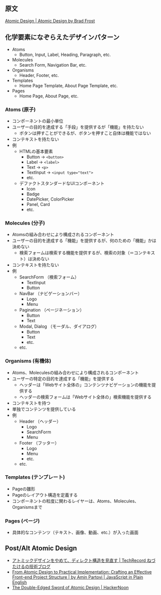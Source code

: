 ## 原文

[Atomic Design | Atomic Design by Brad Frost](https://atomicdesign.bradfrost.com/table-of-contents/)

## 化学要素になぞらえたデザインパターン

- Atoms
  - Button, Input, Label, Heading, Paragraph, etc.
- Molecules
  - Search Form, Navigation Bar, etc.
- Organisms
  - Header, Footer, etc.
- Templates
  - Home Page Template, About Page Template, etc.
- Pages
  - Home Page, About Page, etc.

### Atoms (原子)

- コンポーネントの最小単位
- ユーザーの目的を達成する「手段」を提供するが「機能」を持たない
  - ボタンは押すことができるが、ボタンを押すこと自体は機能ではない
- コンテキストを持たない
- 例
  - HTMLの基本要素
    - Button -> `<button>`
    - Label -> `<label>`
    - Text -> `<p>`
    - TextInput -> `<input type="text">`
    - etc.
  - デファクトスタンダードなUIコンポーネント
    - Icon
    - Badge
    - DatePicker, ColorPicker
    - Panel, Card
    - etc.

### Molecules (分子)

- Atomsの組み合わせにより構成されるコンポーネント
- ユーザーの目的を達成する「機能」を提供するが、何のための「機能」かは決めない
  - 検索フォームは検索する機能を提供するが、検索の対象（＝コンテキスト）は決めない
- コンテキストを持たない
- 例
  - SearchForm （検索フォーム）
    - TextInput
    - Button
  - NavBar （ナビゲーションバー）
    - Logo
    - Menu
  - Pagination （ページネーション）
    - Button
    - Text
  - Modal, Dialog （モーダル、ダイアログ）
    - Button
    - Text
    - etc.
  - etc.

### Organisms (有機体)

- Atoms、Moleculesの組み合わせにより構成されるコンポーネント
- ユーザーの特定の目的を達成する「機能」を提供する
  - ヘッダーは「Webサイト全体の」コンテンツナビゲーションの機能を提供する
  - ヘッダーの検索フォームは「Webサイト全体の」検索機能を提供する
- コンテキストを持つ
- 単独でコンテンツを提供している
- 例
  - Header （ヘッダー）
    - Logo
    - SearchForm
    - Menu
  - Footer （フッター）
    - Logo
    - Menu
    - etc.
  - etc.

### Templates (テンプレート)

- Pageの雛形
- Pageのレイアウト構造を定義する
- コンポーネントの粒度に関わるレイヤーは、Atoms、Molecules、Organismsまで

### Pages (ページ)

- 具体的なコンテンツ（テキスト、画像、動画、etc.）が入った画面

## Post/Alt Atomic Design

- [アトミックデザインをやめて、ディレクト構造を見直す | TechRecord ねづたけるの技術ブログ](https://tech-record.com/post/cG9zdDoyOQ==)
- [From Atomic Design to Practical Implementation: Crafting an Effective Front-end Project Structure | by Amin Partovi | JavaScript in Plain English](https://javascript.plainenglish.io/from-atomic-design-to-practical-implementation-crafting-an-effective-front-end-project-structure-93d2816dcb79)
- [The Double-Edged Sword of Atomic Design | HackerNoon](https://hackernoon.com/the-double-edged-sword-of-atomic-design)
